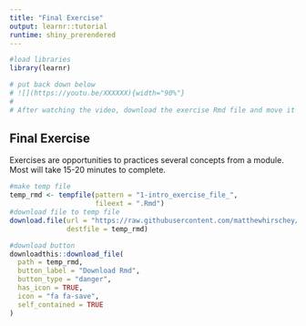 ```yaml
---
title: "Final Exercise"
output: learnr::tutorial
runtime: shiny_prerendered
---
```

```r
#load libraries
library(learnr)

# put back down below
# ![](https://youtu.be/XXXXXX){width="90%"}  
#   
# After watching the video, download the exercise Rmd file and move it to your project directory. Open it and follow the instructions. In this video, the exercise tasks will be described for you to carry out.
```

## Final Exercise

Exercises are opportunities to practices several concepts from a module. Most will take 15-20 minutes to complete. 

```r
#make temp file
temp_rmd <- tempfile(pattern = "1-intro_exercise_file_", 
                     fileext = ".Rmd")
#download file to temp file
download.file(url = "https://raw.githubusercontent.com/matthewhirschey/tidybiology.org/main/code/1-objects/1-intro_exercise_file.Rmd", 
              destfile = temp_rmd)

#download button
downloadthis::download_file(
  path = temp_rmd,
  button_label = "Download Rmd",
  button_type = "danger",
  has_icon = TRUE,
  icon = "fa fa-save",
  self_contained = TRUE
)
```


